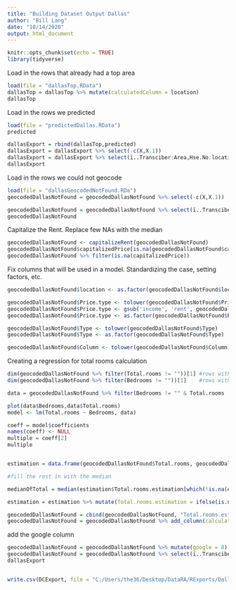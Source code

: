 ```yaml
---
title: "Building Dataset Output Dallas"
author: "Bill Lang"
date: "10/14/2020"
output: html_document
---
```


```r
knitr::opts_chunk$set(echo = TRUE)
library(tidyverse)
```

Load in the rows that already had a top area

```r
load(file = "dallasTop.RData")
dallasTop = dallasTop %>% mutate(calculatedColumn = location)
dallasTop
```

Load in the rows we predicted

```r
load(file = "predictedDallas.RData")
predicted
```

```r
dallasExport = rbind(dallasTop,predicted)
dallasExport = dallasExport %>% select(-c(X,X.1))
dallasExport = dallasExport %>% select(ï..Transciber:Area,Hse.No:location,Address,latitude:calculatedColumn)
dallasExport
``` 



Load in the rows we could not geocode

```r
load(file = "dallasGeocodedNotFound.RDa")
geocodedDallasNotFound = geocodedDallasNotFound %>% select(-c(X,X.1))
```


```r
geocodedDallasNotFound = geocodedDallasNotFound %>% select(ï..Transciber:Area,Hse.No:location,Address,latitude,longitude)
geocodedDallasNotFound
```


Capitalize the Rent. Replace few NAs with the median

```r
geocodedDallasNotFound <- capitalizeRent(geocodedDallasNotFound)
geocodedDallasNotFound$capitalizedPrice[is.na(geocodedDallasNotFound$capitalizedPrice)] = median(geocodedDallasNotFound$capitalizedPrice[!is.na(geocodedDallasNotFound$capitalizedPrice)])
geocodedDallasNotFound %>% filter(is.na(capitalizedPrice))
```

Fix columns that will be used in a model. Standardizing the case, setting factors, etc. 

```r
geocodedDallasNotFound$location <- as.factor(geocodedDallasNotFound$location)

geocodedDallasNotFound$Price.type <- tolower(geocodedDallasNotFound$Price.type)
geocodedDallasNotFound$Price.type <- gsub('income', 'rent', geocodedDallasNotFound$Price.type)
geocodedDallasNotFound$Price.type <- as.factor(geocodedDallasNotFound$Price.type)

geocodedDallasNotFound$Type <- tolower(geocodedDallasNotFound$Type)
geocodedDallasNotFound$Type <- as.factor(geocodedDallasNotFound$Type)

geocodedDallasNotFound$Column <- tolower(geocodedDallasNotFound$Column)
```


Creating a regression for total rooms calculation

```r

dim(geocodedDallasNotFound %>% filter(Total.rooms != ""))[1] #rows with total rooms
dim(geocodedDallasNotFound %>% filter(Bedrooms != ""))[1]    #rows with bedrooms

data = geocodedDallasNotFound %>% filter(Bedrooms != "" & Total.rooms != "") #obs with both for model

plot(data$Bedrooms,data$Total.rooms)
model <- lm(Total.rooms ~ Bedrooms, data)

coeff = model$coefficients
names(coeff) <- NULL
multiple = coeff[2]
multiple 


estimation = data.frame(geocodedDallasNotFound$Total.rooms, geocodedDallasNotFound$Bedrooms, Total.rooms.estimation = NA) %>% mutate(Total.rooms.estimation = ifelse(!is.na(geocodedDallasNotFound.Total.rooms), geocodedDallasNotFound.Total.rooms,round(geocodedDallasNotFound.Bedrooms*multiple))) 

#fill the rest in with the median

medianOfTotal = median(estimation$Total.rooms.estimation[which(!is.na(estimation$Total.rooms.estimation))])

estimation = estimation %>% mutate(Total.rooms.estimation = ifelse(is.na(Total.rooms.estimation), medianOfTotal,as.double(Total.rooms.estimation))) 

geocodedDallasNotFound = cbind(geocodedDallasNotFound, "Total.rooms.estimation"= estimation[,3])
geocodedDallasNotFound = geocodedDallasNotFound %>% add_column(calculatedColumn = "")
```

add the google column

```r
geocodedDallasNotFound = geocodedDallasNotFound %>% mutate(google = 0)
geocodedDallasNotFound = geocodedDallasNotFound %>% select(ï..Transciber:longitude,google,numericFrequency:calculatedColumn)
dallasExport 
```


```r

```

```r
write.csv(DCExport, file = "C:/Users/the36/Desktop/DataRA/RExports/DallasExport.csv",row.names=FALSE)

```

